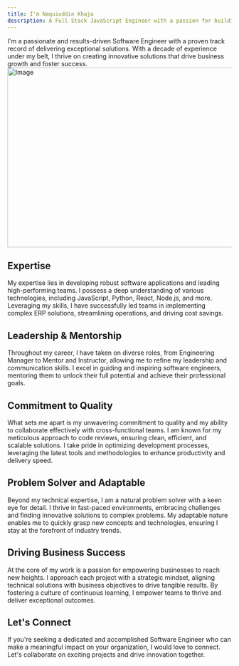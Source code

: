 ```yaml
---
title: I'm Naquiuddin Khaja
description: A Full Stack JavaScript Engineer with a passion for building beautiful, functional, and accessible web applications.
---
```

I'm a passionate and results-driven Software Engineer with a proven track record of delivering exceptional solutions. With a decade of experience under my belt, I thrive on creating innovative solutions that drive business growth and foster success.
<Image src="/working-home.jpeg" width="786" height="404" alt="Image" />

## Expertise

My expertise lies in developing robust software applications and leading high-performing teams. I possess a deep understanding of various technologies, including JavaScript, Python, React, Node.js, and more. Leveraging my skills, I have successfully led teams in implementing complex ERP solutions, streamlining operations, and driving cost savings.


## Leadership & Mentorship

Throughout my career, I have taken on diverse roles, from Engineering Manager to Mentor and Instructor, allowing me to refine my leadership and communication skills. I excel in guiding and inspiring software engineers, mentoring them to unlock their full potential and achieve their professional goals.

## Commitment to Quality

What sets me apart is my unwavering commitment to quality and my ability to collaborate effectively with cross-functional teams. I am known for my meticulous approach to code reviews, ensuring clean, efficient, and scalable solutions. I take pride in optimizing development processes, leveraging the latest tools and methodologies to enhance productivity and delivery speed.

## Problem Solver and Adaptable

Beyond my technical expertise, I am a natural problem solver with a keen eye for detail. I thrive in fast-paced environments, embracing challenges and finding innovative solutions to complex problems. My adaptable nature enables me to quickly grasp new concepts and technologies, ensuring I stay at the forefront of industry trends.

## Driving Business Success

At the core of my work is a passion for empowering businesses to reach new heights. I approach each project with a strategic mindset, aligning technical solutions with business objectives to drive tangible results. By fostering a culture of continuous learning, I empower teams to thrive and deliver exceptional outcomes.

## Let's Connect

If you're seeking a dedicated and accomplished Software Engineer who can make a meaningful impact on your organization, I would love to connect. Let's collaborate on exciting projects and drive innovation together.